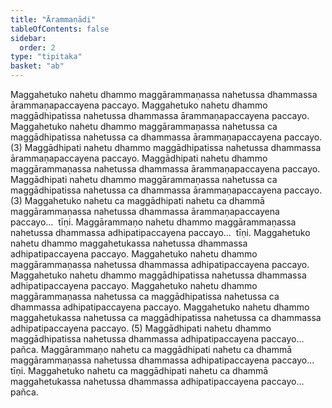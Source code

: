 ```yaml
---
title: "Ārammaṇādi"
tableOfContents: false
sidebar:
  order: 2
type: "tipitaka"
basket: "ab"
---
```



<DynamicBreadcrumb />

<Division number="200">

<Paragraph number="758">
Maggahetuko nahetu dhammo maggārammaṇassa nahetussa dhammassa ārammaṇapaccayena paccayo. Maggahetuko nahetu dhammo maggādhipatissa nahetussa dhammassa ārammaṇapaccayena paccayo. Maggahetuko nahetu dhammo maggārammaṇassa nahetussa ca maggādhipatissa nahetussa ca dhammassa ārammaṇapaccayena paccayo. (3)
</Paragraph>

<Paragraph number="759">
Maggādhipati nahetu dhammo maggādhipatissa nahetussa dhammassa ārammaṇapaccayena paccayo. Maggādhipati nahetu dhammo maggārammaṇassa nahetussa dhammassa ārammaṇapaccayena paccayo. Maggādhipati nahetu dhammo maggārammaṇassa nahetussa ca maggādhipatissa nahetussa ca dhammassa ārammaṇapaccayena paccayo. (3)
</Paragraph>

<Paragraph number="760">
Maggahetuko nahetu ca maggādhipati nahetu ca dhammā maggārammaṇassa nahetussa dhammassa ārammaṇapaccayena paccayo…  tīṇi.
</Paragraph>

</Division>
<Division number="201">

<Paragraph number="761">
Maggārammaṇo nahetu dhammo maggārammaṇassa nahetussa dhammassa adhipatipaccayena paccayo…  tīṇi.
</Paragraph>

<Paragraph number="762">
Maggahetuko nahetu dhammo maggahetukassa nahetussa dhammassa adhipatipaccayena paccayo. Maggahetuko nahetu dhammo maggārammaṇassa nahetussa dhammassa adhipatipaccayena paccayo. Maggahetuko nahetu dhammo maggādhipatissa nahetussa dhammassa adhipatipaccayena paccayo. Maggahetuko nahetu dhammo maggārammaṇassa nahetussa ca maggādhipatissa nahetussa ca dhammassa adhipatipaccayena paccayo. Maggahetuko nahetu dhammo maggahetukassa nahetussa ca maggādhipatissa nahetussa ca dhammassa adhipatipaccayena paccayo. (5)
</Paragraph>

<Paragraph number="763">
Maggādhipati nahetu dhammo maggādhipatissa nahetussa dhammassa adhipatipaccayena paccayo…  pañca.
</Paragraph>

<Paragraph number="764">
Maggārammaṇo nahetu ca maggādhipati nahetu ca dhammā maggārammaṇassa nahetussa dhammassa adhipatipaccayena paccayo…  tīṇi.
</Paragraph>

<Paragraph number="765">
Maggahetuko nahetu ca maggādhipati nahetu ca dhammā maggahetukassa nahetussa dhammassa adhipatipaccayena paccayo…  pañca.
</Paragraph>
</Division>